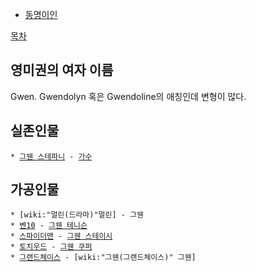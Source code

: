 * [[동명이인]]

[[목차]]

== 영미권의 여자 이름 ==
Gwen. Gwendolyn 혹은 Gwendoline의 애칭인데 변형이 많다.

== 실존인물 ==
 * [[그웬 스테파니]] - [[가수]] 

== 가공인물 ==
 * [wiki:"멀린(드라마)"멀린] - 그웬
 * [[벤10]] - [[그웬 테니슨]]
 * [[스파이더맨]] - [[그웬 스테이시]]
 * [[토치우드]] - [[그웬 쿠퍼]]
 * [[그랜드체이스]] - [wiki:"그웬(그랜드체이스)" 그웬]
